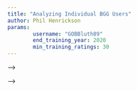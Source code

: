 ```yaml
---
title: "Analyzing Individual BGG Users"
author: Phil Henrickson
params:
        username: "GOBBluth89"
        end_training_year: 2020
        min_training_ratings: 30
---
```


<!-- ```{r load and set packages, echo=F, warning=F, message=F,  results = 'hide'} -->

<!-- knitr::opts_chunk$set(echo = F, -->
<!--                       error = F, -->
<!--                       warning=F, -->
<!--                       dev="png", -->
<!--                       fig.width = 10, -->
<!--                       fig.height = 6) -->

<!-- options(knitr.duplicate.label = "allow") -->

<!-- options(scipen=999) -->

<!-- #source -->
<!-- source(here::here("scripts/load_packages.R")) -->
<!-- source(here::here("functions/theme_phil.R")) -->
<!-- library(patchwork) -->

<!-- set_flextable_defaults(theme_fun = theme_booktabs, -->
<!--                        font.color = "black", -->
<!--   padding.bottom = 6,  -->
<!--   padding.top = 6, -->
<!--   padding.left = 6, -->
<!--   padding.right = 6, -->
<!--   background.color = "white") -->

<!-- ``` -->

<!-- ```{r connect to big query and query tables we need, warning=F, message=F, eval=T, results='hide'} -->

<!-- library(bigrquery) -->

<!-- # get project credentials -->
<!-- PROJECT_ID <- "gcp-analytics-326219" -->
<!-- BUCKET_NAME <- "test-bucket" -->

<!-- # authorize -->
<!-- bq_auth(email = "phil.henrickson@aebs.com") -->

<!-- # establish connection -->
<!-- bigquerycon<-dbConnect( -->
<!--         bigrquery::bigquery(), -->
<!--         project = PROJECT_ID, -->
<!--         dataset = "bgg" -->
<!-- ) -->

<!-- # query table of game info to most recent load -->
<!-- active_games<-DBI::dbGetQuery(bigquerycon,  -->
<!--                               'SELECT * FROM bgg.api_game_info -->
<!--                               where timestamp = (SELECT MAX(timestamp) as most_recent FROM bgg.api_game_info)') %>% -->
<!--         select(-starts_with("rank")) %>% -->
<!--         mutate(numweights = as.numeric(numweights)) %>% -->
<!--         mutate_at(c("averageweight", -->
<!--                     "playingtime", -->
<!--                     "minplaytime", -->
<!--                     "maxplaytime", -->
<!--                     "yearpublished"), -->
<!--                   ~ case_when(. == 0 ~ NA_real_, -->
<!--                               TRUE ~ .)) -->

<!-- # ugh, made a mistake in the schema... -->

<!-- # create caption for plots -->
<!-- my_caption = list(labs(caption = paste(paste("Data from boardgamegeek.com as of", max(as.Date(active_games$timestamp))), -->
<!--                         paste("Data and analysis at github.com/phenrickson/bgg"), sep="\n"))) -->


<!-- # long table with game type variables -->
<!-- game_types= DBI::dbGetQuery(bigquerycon,  -->
<!--                               'SELECT * FROM bgg.api_game_categories') -->

<!-- ``` -->

<!-- ```{r functions} -->

<!-- # source -->
<!-- source(here::here("functions/tidy_name_func.R")) -->
<!-- source(here::here("functions/get_bgg_data_from_github.R")) -->

<!-- # get user collection -->
<!-- get_user_collection = function(username) { -->

<!--         # load bgg analytics -->
<!--         library(bggAnalytics) -->

<!--         # load function for grabbing collections -->
<!--         source(here::here("functions/get_collection.R")) -->

<!--         # load collection -->
<!--         get_collection(username) %>% -->
<!--                         as_tibble() -->

<!-- } -->

<!-- # function for adding color to flextables -->
<!-- col_func<- function(x) { -->

<!--   breaks<-seq(0, 1, .01) -->

<!-- #  breaks = weight_deciles -->
<!--   colorRamp=colorRampPalette(c("white", "deepskyblue1")) -->
<!--   col_palette <- colorRamp(length(breaks)) -->
<!--   mycut <- cut(x,  -->
<!--     breaks = breaks, -->
<!--     include.lowest = TRUE,  -->
<!--     right=T, -->
<!--     label = FALSE) -->
<!--   col_palette[mycut] -->

<!-- } -->

<!-- ``` -->

<!-- ```{r tidy the damn username} -->

<!-- tidy_username =  gsub("\\%20", "", params$username) -->
<!-- tidy_username = case_when(tidy_username == 'mrbananagrabber' ~ 'Phil',  -->
<!--                           TRUE ~ tidy_username) -->
<!-- username = tidy_username -->

<!-- ``` -->


<!-- # What is this? {-} -->

<!-- This notebook contains a set of analyses for analyzing **`r tidy_username`'s** boardgamegeek collection. The bulk of the analysis is focused on building a user-specific predictive model to predict the games that the specified user is likely to own. This enables us to ask questions like, based on the games the user currently owns, what games are a good fit for their collection? What upcoming games are they likely to purchase? -->

<!-- ```{r load previously stored data and create games model, warning=F, mesage=F, echo=F} -->

<!-- # laod in categorical feature selection we've made use of previously -->
<!-- categorical_features_selected = readr::read_rds(here::here("data", -->
<!--                                                             "categorical_features_selected.Rdata")) -->

<!-- # select in full game types set -->
<!-- game_types_selected = game_types %>% -->
<!--         left_join(., categorical_features_selected %>% -->
<!--                           select(type, id, value, tidied, selected), -->
<!--                   by = c("type", "id", "value")) %>% -->
<!--         filter(selected == 'yes') -->

<!-- # pivot and spread these out -->
<!-- game_types_pivoted =game_types_selected %>% -->
<!--         select(game_id, type, value) %>% -->
<!--         mutate(type_abbrev = substr(type, 1, 3)) %>% -->
<!--         mutate(value = tolower(gsub("[[:space:]]", "_", gsub("\\s+", " ", gsub("[[:punct:]]","", value))))) %>% -->
<!--         mutate(type = paste(type, value, sep="_")) %>% -->
<!--         mutate(has_type = 1) %>% -->
<!--         select(-value) %>% -->
<!--         pivot_wider(names_from = c("type"), -->
<!--                             values_from = c("has_type"), -->
<!--                             id_cols = c("game_id"), -->
<!--                             names_sep = "_", -->
<!--                             values_fn = min, -->
<!--                             values_fill = 0) -->

<!-- # now join -->
<!-- games_model = active_games %>% -->
<!--         left_join(., -->
<!--                   game_types_pivoted, -->
<!--                   by = "game_id") %>% -->
<!--         rename(numowned = owned)  -->

<!-- rm(game_types_pivoted, -->
<!--    game_types_selected) -->

<!-- # get most recent date -->
<!-- most_recent_date = as.Date(games_model$timestamp[1]) -->

<!-- my_caption = list(labs(caption = paste(paste("Data from boardgamegeek.com as of", max(as.Date(active_games$timestamp))), -->
<!--                         paste("Data and analysis at https://phenrickson.github.io/data-analysis-paralysis/boardgames.html"), sep="\n"))) -->

<!-- # bgg_today  -->
<!-- bgg_today = get_bgg_data_from_github(Sys.Date()) -->

<!-- ``` -->

<!-- ```{r get user collection from bgg, warning=F, message=F, results = 'hide'} -->

<!-- # run function and get user collection -->
<!-- suppressWarnings({ -->
<!-- suppressMessages({ -->
<!--         user_collection = get_user_collection(params$username) -->
<!-- }) -->
<!-- }) -->

<!-- # username -->
<!-- user_collection = user_collection %>% -->
<!--         mutate(username = tidy_username) -->

<!-- ``` -->


<!-- ```{r join up collection and model data}  -->

<!-- # deal with usernames with spaces, bleah -->
<!-- games_and_collection_data = games_model %>% -->
<!--         left_join(.,  -->
<!--                   user_collection%>% -->
<!--                           mutate(owned = case_when(own == 1 | prevowned == 1 ~ 'yes', -->
<!--                                                    TRUE ~ 'no')) %>% -->
<!--                           mutate(rated = case_when(!is.na(rating) ~ 'yes', -->
<!--                                                   TRUE ~ 'no')) %>% -->
<!--                           mutate(own = case_when(own == 1 ~ 'yes', -->
<!--                                                  TRUE ~ 'no')) %>% -->
<!--                           select(game_id, own, owned, rating, rated), -->
<!--                   by = c("game_id")) %>% -->
<!--         mutate_at(vars(own, -->
<!--                        owned, -->
<!--                        rated), -->
<!--                   ~ replace_na(., 'no')) %>% -->
<!--         mutate(username = username) %>% -->
<!--         filter(game_id %in% bgg_today$game_id | game_id %in% user_collection$game_id) -->

<!-- ``` -->

<!-- ```{r set up training validation test split, warning=F, message=F} -->

<!-- # training set -->
<!-- games_train = games_and_collection_data %>% -->
<!--         filter(yearpublished < params$end_training_year) %>% -->
<!--         filter(usersrated > params$min_training_ratings) -->

<!-- # validation set -->
<!-- games_validation = games_and_collection_data %>% -->
<!--         filter(yearpublished == params$end_training_year) -->

<!-- # test -->
<!-- games_test= games_and_collection_data %>% -->
<!--         filter(yearpublished > params$end_training_year) -->

<!-- # make an initial split based on previously defined splits -->
<!-- validation_split = make_splits(list(analysis = seq(nrow(games_train)), -->
<!--                                  assessment = nrow(games_train) + seq(nrow(games_validation))), -->
<!--                                bind_rows(games_train, -->
<!--                                          games_validation)) -->

<!-- # make a second split for the training, validation, and test -->
<!-- test_split = make_splits( -->
<!--         list(analysis =  -->
<!--                      seq(nrow(games_train) + nrow(games_validation)), -->
<!--              assessment =  -->
<!--                      nrow(games_train) + nrow(games_validation) + seq(nrow(games_test))), -->
<!--         bind_rows(games_train, -->
<!--                   games_validation, -->
<!--                   games_test)) -->

<!-- ``` -->


<!-- ```{r create base user recipe}  -->

<!-- user_recipe = recipe(games_train) %>% -->
<!--         update_role(all_numeric(), -->
<!--                     new_role = "predictor") %>% -->
<!--         step_mutate_at(c("averageweight"), -->
<!--                          fn = ~ na_if(., 0)) %>% # set to skip as this will be an outcome -->
<!--         step_mutate_at(c("yearpublished", -->
<!--                          "playingtime"), -->
<!--                        fn = ~ na_if(., 0)) %>% # these variables come through as 0 if they are missing -->
<!--         update_role(one_of("timestamp", -->
<!--                            "own", -->
<!--                            "owned", -->
<!--                            "rated", -->
<!--                            "rating", -->
<!--                            "game_id", -->
<!--                            "name", -->
<!--                            "numcomments", -->
<!--                            "numweights", -->
<!--                            "numowned", -->
<!--                            "trading", -->
<!--                            "wanting", -->
<!--                            "wishing", -->
<!--                            "timestamp", -->
<!--                            "average", -->
<!--                            "bayesaverage", -->
<!--                            "usersrated", -->
<!--                            "stddev"), -->
<!--                       new_role = "id") %>% -->
<!--         step_filter(!is.na(yearpublished)) %>% -->
<!--         step_filter(!is.na(name)) %>% -->
<!--         step_mutate(missing_minage = case_when(is.na(minage) ~ 1, -->
<!--                                                TRUE ~ 0)) %>% -->
<!--         step_mutate(missing_playtingtime = case_when(is.na(playingtime) ~ 1, -->
<!--                                                      TRUE ~ 0)) %>% -->
<!--         step_impute_median(playingtime, -->
<!--                            maxplayers, -->
<!--                            minage) %>% # medianimpute numeric predictors -->
<!--         # step_mutate(published_prior_1950 = case_when(yearpublished<1950 ~ 1, -->
<!--         #                                                TRUE ~ 0)) %>% -->
<!--         step_mutate(minplayers = case_when(minplayers < 1 ~ 1, -->
<!--                                                      minplayers > 10 ~ 10, # truncate -->
<!--                                                      TRUE ~ minplayers), -->
<!--                     maxplayers = case_when(maxplayers < 1 ~ minplayers, -->
<!--                                                      maxplayers > 20 ~ 20, -->
<!--                                                      TRUE ~ maxplayers)) %>% -->
<!--         step_rm(minplaytime, maxplaytime) %>% -->
<!--         step_mutate(time_per_player = playingtime/ maxplayers) %>% # make time per player variable -->
<!--         step_mutate_at(starts_with("category_"), -->
<!--                            fn = ~ replace_na(., 0)) %>% -->
<!--         step_mutate_at(starts_with("mechanic_"), -->
<!--                            fn = ~ replace_na(., 0)) %>% -->
<!--         step_mutate_at(starts_with("artist_"), -->
<!--                            fn = ~ replace_na(., 0)) %>% -->
<!--         step_mutate_at(starts_with("designer_"), -->
<!--                            fn = ~ replace_na(., 0)) %>% -->
<!--         step_mutate_at(starts_with("publisher_"), -->
<!--                            fn = ~ replace_na(., 0)) %>%   -->
<!--         step_mutate_at(starts_with("family_"), -->
<!--                            fn = ~ replace_na(., 0)) %>% -->
<!--         step_mutate(number_mechanics = rowSums(across(starts_with("mechanic_"))), -->
<!--                   #    number_artists = rowSums(across(starts_with("art_"))), -->
<!--                       number_categories = rowSums(across(starts_with("category_")))) %>% -->
<!--         step_zv(all_predictors()) %>% -->
<!--         step_nzv(all_predictors(), -->
<!--                    -starts_with("publisher_"), -->
<!--                    -starts_with("artist_"), -->
<!--                    -starts_with("designer_"), -->
<!--                    freq_cut = 100/1) %>%  -->
<!--         step_corr(all_predictors(), -->
<!--                   threshold = 0.9) %>% -->
<!--         step_mutate(published_prior_1900 = case_when(yearpublished < 1900 ~ 1, -->
<!--                                                      TRUE ~ 0)) %>% -->
<!--         step_mutate(published_prior_1950 = case_when(yearpublished < 1950 ~ 1, -->
<!--                                                      TRUE ~ 0)) %>% -->
<!--         step_mutate(trunc_yearpublished = case_when(yearpublished < 1950 ~ 1950, -->
<!--                                               TRUE ~ yearpublished)) %>% # truncate -->
<!--         update_role("yearpublished", -->
<!--                     new_role = "id") %>% -->
<!--         # step_mutate(cut_yearpublished= yearpublished) %>% -->
<!--         # step_cut(cut_yearpublished, -->
<!--         #                      breaks = seq(1970, 2010, 10), -->
<!--         #                      include_outside_range = T) %>% -->
<!--         step_mutate(cut_playingtime= playingtime) %>% -->
<!--         step_cut(cut_playingtime, -->
<!--                              breaks = c(15, 45, 90, 180), -->
<!--                              include_outside_range = T) %>% -->
<!--         update_role("playingtime", -->
<!--                     new_role = "id") %>% -->
<!--         step_dummy(all_nominal_predictors()) %>% -->
<!--         step_log(time_per_player, -->
<!--                    offset = 1) %>% -->
<!--         step_dummy(all_nominal_predictors()) %>% -->
<!--         step_zv(all_predictors()) %>% # remove features with no variance -->
<!--         step_nzv(all_predictors(), -->
<!--                    -starts_with("publisher_"), -->
<!--                    -starts_with("artist_"), -->
<!--                    -starts_with("designer_"), -->
<!--                    freq_cut = 100/1) %>% # apply near zero variance filter -->
<!--         step_nzv(starts_with("artist_"), -->
<!--           #       -one_of(c("artist_ian_otoole", -->
<!--            #                "artist_chris_quilliams")), # allow for some specific artists, well known in recent years -->
<!--                  freq_cut = 250/1) %>% -->
<!--         step_corr(all_predictors(), -->
<!--                   threshold = 0.9) %>% # remove highly, highly correlated features -->
<!--         step_impute_linear(averageweight,  -->
<!--                            impute_with = imp_vars( -->
<!--                                    all_numeric_predictors(), -->
<!--                                    -starts_with("publisher_"), -->
<!--                                    -starts_with("artist_"), -->
<!--                                    starts_with("designer_"), -->
<!--                                    ))  # impute using a linear model (fast) -->

<!-- ``` -->

<!-- ```{r now create outcome specific recipes} -->

<!-- # recipe for owned -->
<!-- recipe_owned = user_recipe %>% -->
<!--         update_role(owned, -->
<!--                     new_role = "outcome") -->

<!-- ``` -->

<!-- ```{r define training folds for resampling, warning=F, message=F} -->

<!-- # create folds for tuning -->
<!-- set.seed(1999) -->
<!-- train_folds_owned = vfold_cv(games_train, -->
<!--                       strata = owned, -->
<!--                       v=5) -->
<!-- ``` -->


<!-- ```{r define models and workflows, warning=F, message=F} -->

<!-- # penalized logistic regression -->
<!-- glmnet_class_mod<-  -->
<!--         logistic_reg(penalty = tune::tune(), -->
<!--                      mixture = 0.5) %>% -->
<!--         set_engine("glmnet") -->

<!-- # specify grid for tuning -->
<!-- glmnet_grid <- tibble(penalty = 10^seq(-4, -0.75,  -->
<!--                                        length.out = 20)) -->

<!-- # decision tree -->
<!-- cart_class_mod <-  -->
<!--    decision_tree(cost_complexity = tune(), min_n = tune()) %>%  -->
<!--    set_engine("rpart") %>%  -->
<!--    set_mode("classification") -->

<!-- # make grid -->
<!-- cart_grid = dt_grid <- grid_regular( -->
<!--   cost_complexity(),  -->
<!--   min_n(),  -->
<!--   levels = c(5, 7) -->
<!-- ) -->

<!-- # specify regression metrics -->
<!-- class_metrics<-metric_set(yardstick::roc_auc, -->
<!--                           yardstick::mn_log_loss) -->

<!-- # control for resamples -->
<!-- keep_pred <- control_resamples(save_pred = TRUE,  -->
<!--                                save_workflow = TRUE) -->

<!-- # control for resamples -->
<!-- control<- control_resamples(save_pred = TRUE,  -->
<!--                                save_workflow = TRUE, -->
<!--                                allow_par = T) -->

<!-- # register parallel -->
<!-- library(doParallel) -->
<!-- numcores = parallel::detectCores() -->
<!-- registerDoParallel(numcores -2) -->

<!-- ``` -->


<!-- ```{r define workflowsets} -->

<!-- # set up workflow set -->
<!-- owned_set <- -->
<!--               workflow_set( -->
<!--                 preproc = list( -->
<!--                         all = recipe_owned, -->
<!--                         full = recipe_owned %>% -->
<!--                               step_normalize(all_predictors()) -->
<!--                 ), -->
<!--                         # baseline = recipe_owned %>% -->
<!--                         #         step_select(all_outcomes(), -->
<!--                         #                     averageweight, -->
<!--                         #                     number_mechanics, -->
<!--                         #                     number_categories, -->
<!--                         #                     time_per_player, -->
<!--                         #                     starts_with("category")) %>% -->
<!--                         #         step_normalize(all_predictors())), -->
<!--                         # noartistdesigner = recipe_owned %>% -->
<!--                         #         step_rm(starts_with("artist"), -->
<!--                         #                 starts_with("designer")) %>% -->
<!--                         #         step_normalize(all_predictors()), -->
<!--                         # nopublisher = recipe_owned %>% -->
<!--                         #         step_rm(starts_with("publisher")) %>% -->
<!--                         #         step_normalize(all_predictors()), -->
<!--                         # nocategorical = recipe_owned %>% -->
<!--                         #         step_rm(starts_with("publisher"), -->
<!--                         #                 starts_with("category"), -->
<!--                         #                 starts_with("mechanic"), -->
<!--                         #                 starts_with("artist"), -->
<!--                         #                 starts_with("designer"), -->
<!--                         #                 starts_with("family")) %>% -->
<!--                         #         step_normalize(all_predictors()) -->
<!--                         # ), -->
<!--                 models = list(glmnet = glmnet_class_mod, -->
<!--                               cart = cart_class_mod), -->
<!--                 cross = T -->
<!--         ) %>% -->
<!--         filter(grepl("glmnet|all_cart", wflow_id)) %>% # only run the decision tree on the full set -->
<!--         filter(!(grepl("all_glmnet", wflow_id))) -->


<!-- # tidy up model names -->
<!-- tidy_model_func = function(x) { -->

<!--         x<-gsub("all", "", x) -->
<!--         x<-gsub("full", "", x) -->
<!--         x<-gsub("cart", "Decision Tree", x) -->
<!--         x<-gsub("glmnet", "GLM", x) -->
<!--         x<-gsub("_", "", x) -->
<!--         x -->

<!-- } -->

<!-- ``` -->


<!-- ```{r now tune the models with workflow sets, warning=F, message=F, results = 'hide'} -->

<!-- suppressMessages({ -->
<!-- set.seed(1999) -->
<!-- # train average -->
<!-- owned_tuned <-  -->
<!--         owned_set %>% -->
<!--         option_add(grid = cart_grid, id = "all_cart") %>% -->
<!--         option_add(grid = glmnet_grid, id = "full_glmnet") %>% -->
<!--  #       option_add(grid = 30, id = "baseline_glmnet") %>% -->
<!--         workflow_map("tune_grid",  -->
<!--                     # grid = 10, -->
<!--                      resamples = train_folds_owned,  -->
<!--                      control = keep_pred, -->
<!--                      metrics = class_metrics,  -->
<!--                      verbose = F) -->
<!-- }) -->

<!-- ``` -->

<!-- ```{r define last fits on validation, warning=F, message=F} -->

<!-- suppressMessages({ -->
<!-- owned_validation_last_fits = owned_tuned %>% -->
<!--         mutate(best_tune = map(result, -->
<!--                                ~ select_best(.x, metric = "roc_auc"))) %>%  -->
<!--         mutate(last_fit = map2(.x = result, -->
<!--                                .y = best_tune, -->
<!--                               ~ .x %>%  -->
<!--                                       extract_workflow(.) %>% -->
<!--                                       finalize_workflow(., .y) %>% -->
<!--                                       last_fit(validation_split,  -->
<!--                                                metrics = class_metrics))) %>% -->
<!--         select(wflow_id, best_tune, last_fit) %>% -->
<!--         unnest(last_fit) -->
<!-- }) -->

<!-- ``` -->

<!-- ```{r get predictions from resampling, warning=F, message=F} -->

<!-- owned_resamples = owned_tuned %>% -->
<!--         mutate(best_tune = map(result, -->
<!--                                ~ select_best(.x, metric = "roc_auc"))) %>%  -->
<!--         mutate(preds = map2(result, -->
<!--                             best_tune, -->
<!--                                ~ .x %>% collect_predictions(parameters = .y))) %>% -->
<!--         select(wflow_id, preds) %>% -->
<!--         unnest(preds) %>% -->
<!--         arrange(.row) %>% -->
<!--         left_join(., games_train %>% -->
<!--                           select(-owned) %>% -->
<!--                           mutate(.row = row_number()), -->
<!--                   by = c(".row")) %>% -->
<!--         select(wflow_id, .pred_yes, .row, owned, game_id, name, yearpublished) %>% -->
<!--         rename(prob = .pred_yes) %>% -->
<!--         mutate_if(is.numeric, round, 3) %>% -->
<!--         arrange(desc(prob)) %>% -->
<!--         select(wflow_id, yearpublished, game_id, name, prob, owned) -->
<!--         # bind_rows(., -->
<!--         #           rated_glmnet_tune %>% -->
<!--         #                   collect_predictions(parameters = rated_glmnet_par) %>% -->
<!--         #                   arrange(.row) %>% -->
<!--         #                   left_join(., games_train %>% -->
<!--         #                                     select(-rated) %>% -->
<!--         #                                     mutate(.row = row_number()), -->
<!--         #                             by = c(".row")) %>% -->
<!--         #                   select(.pred_yes, .row, rated, game_id, name, yearpublished) %>% -->
<!--         #                   rename(prob = .pred_yes) %>% -->
<!--         #                   mutate_if(is.numeric, round, 3) %>% -->
<!--         #                   arrange(desc(prob)) %>% -->
<!--         #                   select(yearpublished, game_id, name, prob, rated) -->
<!--         #           ) -->

<!-- registerDoSEQ() -->

<!-- ``` -->

<!-- # The Data -->

<!-- ## Collection Overview -->

<!-- We can look at a basic description of the number of games that the user owns, has rated, has previously owned, etc. -->

<!-- ```{r examine collection, warning=F, message=F} -->

<!-- # summarize -->
<!-- summarized = user_collection %>%  -->
<!--         mutate(username = username) %>% -->
<!--         left_join(., games_model, by = c("game_id")) %>% -->
<!--         mutate(rated = case_when(!is.na(rating) ~ 1, -->
<!--                                  TRUE ~ 0)) %>% -->
<!--         mutate(owned_not_rated= case_when(rated == 0 & own == 1 ~ 1, -->
<!--                                           TRUE ~ 0)) %>% -->
<!--         mutate(played = case_when(own == 1 | rated == 1 | prevowned == 1 ~ 1, -->
<!--                                   TRUE ~ 1)) %>% -->
<!--         select(username, date, game_id, name, own, rated, prevowned, owned_not_rated, wanttoplay, fortrade, played) %>% -->
<!--         group_by(username, date) %>% -->
<!--         summarize(Own = sum(own), -->
<!--                   `Rated, Owned, or Previously Owned` = sum(played), -->
<!--                   `Previously Owned` = sum(prevowned), -->
<!--                   Rated = sum(rated), -->
<!--                   `For Trade` = sum(fortrade), -->
<!--                   `Want To Play`= sum(wanttoplay), -->
<!--                   `Own But Not Rated` = sum(owned_not_rated), -->
<!--                   .groups = 'drop') %>% -->
<!--         gather("variable", "value", -->
<!--                -username, -date) %>% -->
<!--         mutate(shame = case_when(variable == 'Own But Not Rated' ~ 'yes', -->
<!--                                  TRUE ~ 'no')) %>% -->
<!--         filter(variable != 'Rated, Owned, or Previously Owned') %>% -->
<!--         mutate(max = max(value)) -->

<!-- # plot -->
<!-- summarized %>% -->
<!--         ggplot(., aes(x=reorder(variable, value), -->
<!--                       label = value, -->
<!--                       fill = shame, -->
<!--                       y=value))+ -->
<!--         geom_col()+ -->
<!--         geom_text(hjust = -0.1)+ -->
<!--         theme_phil()+ -->
<!--         coord_flip(ylim = c(0, summarized$max[1]*1.05))+ -->
<!--         ylab("Number of Games")+ -->
<!--         xlab("")+ -->
<!--         ggtitle(paste(username, "'s Collection on BGG", sep=""), -->
<!--                 subtitle = str_wrap('Games owned but not rated may potentially be a shelf of shame. In this event, these games are highlighted in red in order to potentially make the user feel bad about themselves.',100))+ -->
<!--         my_caption+ -->
<!--         scale_fill_manual(values = c("grey60", "firebrick3"))+ -->
<!--         guides(fill = "none") -->


<!-- ``` -->

<!-- ## Collection by Year Published -->

<!-- What years has the user owned/rated games from? While we can't see when a user added or removed a game from their collection, we can look at their collection by the years in which their games were published. -->

<!-- ```{r ownership by year, warning=F, message=F} -->

<!-- years = seq(1950, year(Sys.Date())+1, 1) %>% -->
<!--         as_tibble() %>% -->
<!--         mutate(username = username) %>% -->
<!--         rename(yearpublished = value) -->

<!-- collection_over_time = years %>% -->
<!--         left_join(.,  -->
<!--                 user_collection %>% -->
<!--                         left_join(., games_model, -->
<!--                                   by = c("game_id")) %>% -->
<!--                 group_by(username, yearpublished) %>% -->
<!--                 mutate(rated = case_when(!is.na(rating) ~ 1, -->
<!--                                          TRUE ~ 0)) %>% -->
<!--                 mutate(owned_not_rated= case_when(rated == 0 & own == 1 ~ 1, -->
<!--                                                   TRUE ~ 0)) %>% -->
<!--                 mutate(played = case_when(own == 1 | rated == 1 | prevowned == 1 ~ 1, -->
<!--                                           TRUE ~ 1)) %>% -->
<!--                 select(username, yearpublished, game_id, name, own, rated, prevowned, owned_not_rated, wanttoplay, fortrade, played) %>% -->
<!--                 group_by(username, yearpublished) %>% -->
<!--                 summarize(Own = sum(own), -->
<!--                           `Rated, Owned, or Previously Owned` = sum(played), -->
<!--                           `Previously Owned` = sum(prevowned), -->
<!--                           Rated = sum(rated), -->
<!--                           `For Trade` = sum(fortrade), -->
<!--                           `Want To Play`= sum(wanttoplay), -->
<!--                           `Own But Not Rated` = sum(owned_not_rated), -->
<!--                           .groups = 'drop'), -->
<!--                 by = c("username", "yearpublished")) -->


<!-- collection_over_time %>% -->
<!--         melt(id.vars = c("username", "yearpublished")) %>% -->
<!--         mutate(value = replace_na(value, 0)) %>% -->
<!--         filter(variable == 'Own' | variable == 'Rated') %>% -->
<!--         filter(yearpublished >= 1980) %>% -->
<!--         arrange(variable, yearpublished) %>% -->
<!--         group_by(variable) %>% -->
<!--         mutate(diff = value - dplyr::lag(value, 1)) %>% -->
<!--         mutate(max_diff = max(diff, na.rm=T)) %>% -->
<!--         mutate(largest_own_increase = case_when(variable == 'Own' & diff == max_diff ~ yearpublished)) %>% -->
<!--   #      mutate(largest_ratings_increase = case_when(variable == 'Rated' & diff == max_diff ~ yearpublished)) %>% -->
<!--         ungroup() %>% -->
<!--         mutate(max = max(value, na.rm=T)) %>% -->
<!--         ggplot(., aes(x=yearpublished, -->
<!--                       color = variable, -->
<!--                      y = value))+ -->
<!--         geom_vline(aes(xintercept = largest_own_increase), -->
<!--                    lwd = 1.03, -->
<!--                    col = 'black', -->
<!--                    alpha = 0.4)+ -->
<!--         # geom_vline(aes(xintercept = largest_ratings_increase), -->
<!--         #            lwd = 1.03, -->
<!--         #            col = 'orange', -->
<!--         #            alpha = 0.4)+ -->
<!--         geom_line(lwd=1.02)+ -->
<!--         # geom_col()+ -->
<!--         # facet_wrap(variable ~., -->
<!--         #            ncol = 1)+ -->
<!--        # scale_fill_colorblind()+ -->
<!--         scale_color_colorblind()+ -->
<!--         theme_phil()+ -->
<!--         guides(fill = "none")+ -->
<!--         xlab("Year Published")+ -->
<!--         ylab("Number of Games")+ -->
<!--         ggtitle(paste(username, "'s Collection by Year Published", sep = ""), -->
<!--                 subtitle = str_wrap("Vertical bars indicate when user had largest increase in number of games owned.",100))+ -->
<!--         my_caption -->

<!-- ``` -->

<!-- ## What types of games does `r username` own? -->

<!-- We can look at the most frequent types of categories, mechanics, designers, and artists that appear in a user's collection. -->

<!-- ```{r game types, warning=F, message=F, fig.height=8, fig.width=10} -->

<!-- game_types %>% -->
<!--         filter(game_id %in% user_collection$game_id) %>% -->
<!--         filter(type %in% c("artist", -->
<!--                            "category", -->
<!--                            "designer", -->
<!--                            "mechanic")) %>% -->
<!--         mutate(username = username) %>% -->
<!--         group_by(username, type, value) %>% -->
<!--         summarize(n = n_distinct(game_id, na.rm=T), -->
<!--                   .groups = 'drop') %>% -->
<!--         group_by(type) %>% -->
<!--         slice_max(order_by = n,  -->
<!--                   with_ties =F, -->
<!--                   n = 25) %>% -->
<!--         mutate(value = tidy_name_func(value)) %>% -->
<!--         # mutate(group = factor(group, -->
<!--         #                       levels = c("category", -->
<!--         #                                  "mechanic", -->
<!--         #                                  "designer", -->
<!--         #                                  "artist"))) %>% -->
<!--         ggplot(., aes(x = reorder_within(value, n, within = type), -->
<!--                       fill = type, -->
<!--                       y = n))+ -->
<!--         geom_col()+ -->
<!--         facet_wrap(type ~., -->
<!--                    ncol = 2, -->
<!--                    scales="free")+ -->
<!--         scale_x_reordered()+ -->
<!--         coord_flip()+ -->
<!--         theme_phil()+ -->
<!--         xlab("")+ -->
<!--         ylab("Number of Games")+ -->
<!--         guides(fill = "none") + -->
<!--         ggtitle(paste("Top Categories, Mechanics, Designers, and Artists for ", username, sep = ""), -->
<!--                 subtitle = str_wrap("Filtering to top 25 most frequent features for games owned by user",90))+ -->
<!--         scale_fill_brewer(palette  = "Dark2") -->


<!-- ``` -->

<!-- # Modeling **`r tidy_username`'s** Collection -->

<!-- We'll examine predictive models trained on a user's collection for games published through `r params$end_training_year`. How many games has the user owned/rated/played in the training set (games prior to `r params$end_training_year`)? -->

<!-- ```{r get to know collection, echo=F, warning=F, message=F} -->

<!-- bind_rows(games_train %>% -->
<!--                   mutate(dataset = "training", -->
<!--                          period = paste("published before",  params$end_training_year)), -->
<!--           games_validation %>% -->
<!--                   mutate(dataset = "validation", -->
<!--                          period = paste("published", params$end_training_year)), -->
<!--           games_test %>% -->
<!--                   mutate(dataset = "test", -->
<!--                          period = paste("published after", params$end_training_year) -->
<!--                          )) %>% -->
<!--         mutate(username = tidy_username) %>% -->
<!--         group_by(username, dataset, period) %>% -->
<!--         mutate(owned = case_when(owned == 'yes' ~ 1, -->
<!--                                  TRUE ~ 0), -->
<!--                rated = case_when(rated == 'yes' ~ 1, -->
<!--                                  TRUE ~ 0)) %>% -->
<!--         summarize(games_owned = sum(owned), -->
<!--                   games_rated = sum(rated), -->
<!--                   .groups = 'drop') %>% -->
<!--         mutate(dataset = factor(dataset, levels = c("training", -->
<!--                                                     "validation",  -->
<!--                                                     "test"))) %>% -->
<!--         arrange(dataset) %>% -->
<!--         flextable() %>% -->
<!--         flextable::autofit() -->

<!-- ``` -->

<!-- <!-- There are two main (binary) outcomes we will be modeling for the user.  --> -->

<!-- <!-- The first, **owned** refers to whether the user currently owns or has previously owned a game in their collection. The second, **rated** refers to whether the user has rated the game. We will train predictive models to learn the probability that the user will own or play individual games based on their features.  --> -->

<!-- The main outcome we will be modeling for the user is **owned**, which refers to whether the user currently owns or has a previously owned a game in their collection. Our goal is to train a predictive model to learn the probability that a user will add a game to their collection based on its observable features. This amounts to looking at historical data and looking to find patterns that exist between features of games and games present in the user's collection. -->

<!-- ## Decision Tree for `r tidy_username` -->

<!-- One of the models we trained was a decision tree, which looks for decision rules that can be used to separate games the user owns from games they don't. The resulting model produces a decision corresponding to yes or no statements: to explain why the model predicts the user to own game, we start at the top of the tree and follow the rules that were learned from the training data.  -->

<!-- Note: the tree below has been further pruned to make it easier to visualize. -->

<!-- ```{r plot decision tree, echo=F, warning=F, message=F, fig.height=8, fig.width=10} -->

<!-- library(rpart.plot) -->

<!-- foo = owned_validation_last_fits %>% -->
<!--         filter(wflow_id == 'all_cart') %>% -->
<!--         mutate(fit = map(.workflow, -->
<!--                          ~ .x %>% -->
<!--                                  extract_fit_parsnip() %$% -->
<!--                                  fit)) %>% -->
<!--         pluck("fit", 1) -->

<!-- if (nrow(foo$frame) > 40) {tree = rpart::prune(foo, cp=.003)} else {tree = foo} -->


<!-- # tidy up the text -->
<!-- tree$frame = tree$frame %>% -->
<!--         mutate(var = gsub("Leaf", "leaf", tidy_name_func(tree$frame$var))) -->

<!-- # plot -->
<!-- rpart.plot(tree,  -->
<!--                    type = 2, -->
<!--                    clip.right.labs = FALSE,  -->
<!--                    branch = .4,  -->
<!--            roundint=T, -->
<!--            box.palette = "Grays", -->
<!--            branch.col = "grey60", -->
<!--            main = paste("Predicting ", tidy_username, "'s Collection", sep=""), -->
<!--            extra = "auto", -->
<!--            digits = -3) -->
<!--       #     under = TRUE) -->

<!-- ``` -->

<!-- Decision trees are highly interpretible models that are easy to train and can identify important interactions and nonlinearities present in the data. Individual trees have the drawback of being less predictive than other common models, but it can be useful to look at them to gain some understanding of key predictors and relationships found in the training data. -->

<!-- ## Coefficients for `r tidy_username` -->

<!-- We can examine coefficients from another model we trained, which is a logistic regression with elastic net regularization (which I will refer to as a penalized logistic regression). Positive values indicate that a feature increases a user's probability of owning/rating a game, while negative values indicate a feature decreases the probability. To be precise, the coefficients indicate the effect of a particular feature on the log-odds of a user owning a game. -->

<!-- ```{r plot coefficients, echo=F, warning=F, message=F, fig.height=8, fig.width=10} -->

<!-- owned_glmnet_train_fit = owned_validation_last_fits %>% -->
<!--         filter(wflow_id == 'full_glmnet') %>%  -->
<!--         mutate(fit = map(.workflow, -->
<!--                          ~ .x %>% extract_fit_parsnip())) %>% -->
<!--         pluck("fit", 1) -->

<!-- # get coefs from model fit to trainin set -->
<!-- owned_glmnet_train_fit %>% -->
<!--         tidy() %>% -->
<!--         filter(term != '(Intercept)') %>% -->
<!--         slice_max(order_by = abs(estimate), -->
<!--                   n = 40, -->
<!--                   with_ties = F) %>% -->
<!--         filter(abs(estimate) > 0) %>% -->
<!--         arrange(desc(estimate)) %>% -->
<!--         mutate(term = tidy_name_func(term)) %>% -->
<!--         mutate(username = tidy_username) %>% -->
<!--         ggplot(., aes(x=estimate, -->
<!--                       color = estimate, -->
<!--                       y=reorder(term, estimate)))+ -->
<!--         geom_point(size=2)+ -->
<!--         theme_phil()+ -->
<!--         geom_vline(xintercept = 0, -->
<!--                    linetype = 'dashed', -->
<!--                    col = 'grey60')+ -->
<!--         theme_phil()+ -->
<!--         theme(legend.title = element_text(size = 8), # remove the vertical grid lines -->
<!--            panel.grid.major.x = element_blank() , -->
<!--            # explicitly set the horizontal lines (or they will disappear too) -->
<!--            panel.grid.major.y = element_line( size=.1, color="grey60"))+ -->
<!--         xlab("Estimated Effect on Outcome")+ -->
<!--         ylab("")+ -->
<!--         my_caption+ -->
<!--         ggtitle(paste("What predicts ", tidy_username, "'s collection?", sep=""), -->
<!--                 subtitle = str_wrap(paste("Coefficients from a penalized logistic regression for games owned by specified user. Predictors centered and scaled. Model trained on games published prior to", params$end_training_year), 120))+ -->
<!--         scale_color_gradient2(low = "red", -->
<!--                               mid = "grey60", -->
<!--                               high = "deepskyblue2", -->
<!--                               limits = c(-0.1, 0.1), -->
<!--                               oob = scales::squish)+ -->
<!--         guides(color = guide_colorbar(barwidth = 15, -->
<!--                                       barheight = 0.5, -->
<!--                                       title = "Decreases Probability                               Increases Probability", -->
<!--                                       title.position = 'top', -->
<!--                                       label = F)) -->

<!-- ``` -->

<!-- ## Visualizing Predictors -->

<!-- Why did the model identify these features? We can make density plots of the important features for predicting whether the user owned a game. Blue indicates the density for games owned by the user, while grey indicates the density for games not owned by the user.  -->

<!-- ```{r get top predictors for visualization, warning=F, message=F} -->

<!-- #  get top 16 predictors with largest absolute coefficient -->
<!-- top_predictors = owned_glmnet_train_fit %>% -->
<!--         tidy() %>% -->
<!--         mutate(abs = abs(estimate)) %>% -->
<!--         filter(term != '(Intercept)') %>% -->
<!--         slice_max(., order_by = abs, -->
<!--             n = 16, -->
<!--             with_ties = F) %>% -->
<!--         pull(term) -->

<!-- ## get just the dummy variables -->
<!-- dummy_predictors = owned_glmnet_train_fit %>% -->
<!--         tidy() %>% -->
<!--         mutate(abs = abs(estimate)) %>% -->
<!--         filter(term != '(Intercept)') %>% -->
<!--         filter(grepl('^family_|^mechanic_|^publisher_|^category_|^artist_', term)) %>% -->
<!--         slice_max(., order_by = abs, -->
<!--             n = 25, -->
<!--             with_ties = F) %>% -->
<!--         pull(term) -->

<!-- # set the levels -->
<!-- top_predictors_levels = tidy_name_func(top_predictors) -->
<!-- dummy_predictors_levels = tidy_name_func(dummy_predictors) -->

<!-- # numeric predictors -->
<!-- baked_train = owned_validation_last_fits %>% -->
<!--         filter(wflow_id == 'full_glmnet') %>%   -->
<!--         mutate(recipe = map(.workflow, -->
<!--                          ~ .x %>% extract_recipe())) %>% -->
<!--         pluck("recipe", 1) %>% -->
<!--         bake(new_data = games_train) -->

<!-- ``` -->


<!-- ```{r get top predictors, warning=F, message=F, fig.height=10, fig.width=10} -->

<!-- # make plot       -->
<!-- predictor_plot = baked_train %>% -->
<!--         rename(outcome = owned) %>% -->
<!--         select(username, -->
<!--                  outcome, -->
<!--                  game_id, -->
<!--                  name, -->
<!--                  yearpublished, -->
<!--                  all_of(top_predictors)) %>% -->
<!--         gather("variable", -->
<!--                "value", -->
<!--                -username, -outcome, -game_id, -name, -yearpublished) %>% -->
<!--         mutate(variable = factor(tidy_name_func(variable), -->
<!--                            levels = top_predictors_levels)) %>% -->
<!--          ggplot(., aes(x=value, -->
<!--                 fill= outcome, -->
<!--                 color = outcome, -->
<!--                 y=outcome))+ -->
<!--          geom_density_ridges(alpha=0.6)+ -->
<!--          facet_wrap(variable~., -->
<!--              scales="free")+ -->
<!--          theme_phil()+ -->
<!--          scale_fill_manual(values = c("grey60",  -->
<!--                                "deepskyblue1"))+ -->
<!--          scale_color_manual(values = c("grey60",  -->
<!--                                "deepskyblue1"))+ -->
<!--          guides(fill = "none", -->
<!--          color = "none")+ -->
<!--          ylab("User Owns Game?")+ -->
<!--          xlab("")+ -->
<!--          labs(title = "What Explains a User's Collection?", -->
<!--                              subtitle = str_wrap(paste("Plotting density of games owned by user by top predictors from model. Data from all games published before", params$end_training_year), 90))+ -->
<!--          theme(panel.grid.major=element_blank(), -->
<!--          panel.grid.minor = element_blank())+ -->
<!--          my_caption -->
<!-- #  mutate(variable = rename_func(variable)) %>% -->


<!-- suppressWarnings({ -->
<!-- suppressMessages({ -->
<!--  print(predictor_plot) -->
<!-- }) -->
<!-- }) -->

<!-- ``` -->

<!-- Binary predictors can be difficult to see with this visualization, so we can also directly examine the percentage of games in a user's collection with a predictor vs the percentage of all games with that predictor. -->

<!-- ```{r dummy predictors, warning=F, message=F} -->

<!-- #  , though this can also be difficult to see visually with low percentages. -->
<!-- diff_func <- function(x) { -->

<!--   breaks<-seq(-0.4, 0.4, .01) -->

<!-- #  breaks = weight_deciles -->
<!--   colorRamp=colorRampPalette(c("red", "white", "deepskyblue1")) -->
<!--   col_palette <- colorRamp(length(breaks)) -->
<!--   mycut <- cut(x,  -->
<!--     breaks = breaks, -->
<!--     include.lowest = TRUE,  -->
<!--     right=T, -->
<!--     label = FALSE) -->
<!--   col_palette[mycut] -->
<!-- } -->

<!-- ratio_func <- function(x) { -->

<!--   breaks<-seq(1, 40, .1) -->

<!-- #  breaks = weight_deciles -->
<!--   colorRamp=colorRampPalette(c("white", "deepskyblue1")) -->
<!--   col_palette <- colorRamp(length(breaks)) -->
<!--   mycut <- cut(x,  -->
<!--     breaks = breaks, -->
<!--     include.lowest = TRUE,  -->
<!--     right=T, -->
<!--     label = FALSE) -->
<!--   col_palette[mycut] -->
<!-- } -->

<!-- ratio_func2 <- function(x) { -->

<!--   breaks<-c(seq(0, .99, length=10), -->
<!--             seq(1, 40, length = 10)) -->

<!-- #  breaks = weight_deciles -->
<!--   colorRamp=colorRampPalette(c("red", "white", "deepskyblue1")) -->
<!--   col_palette <- colorRamp(length(breaks)) -->
<!--   mycut <- cut(x,  -->
<!--     breaks = breaks, -->
<!--     include.lowest = TRUE,  -->
<!--     right=T, -->
<!--     label = FALSE) -->
<!--   col_palette[mycut] -->
<!-- } -->

<!-- ## get just the dummy variables -->
<!-- dummy_predictors2 =  owned_glmnet_train_fit %>% -->
<!--         tidy() %>% -->
<!--         mutate(abs = abs(estimate)) %>% -->
<!--         filter(term != '(Intercept)') %>% -->
<!--         filter(grepl('^family_|^mechanic_|^publisher_|^category_|^artist_', term)) %>% -->
<!--         slice_max(., order_by = abs, -->
<!--             n = 16, -->
<!--             with_ties = F) %>% -->
<!--         filter(abs > 0) %>% -->
<!--         pull(term) -->

<!-- # set the levels -->
<!-- dummy_predictors_levels2 = tidy_name_func(dummy_predictors2) -->

<!-- # create table -->
<!-- games_train %>% -->
<!--         rename(outcome = owned) %>% -->
<!--         select(username, -->
<!--                outcome, -->
<!--                game_id, -->
<!--                name, -->
<!--                yearpublished, -->
<!--                all_of(dummy_predictors2)) %>% -->
<!--         mutate_at(vars(dummy_predictors2), -->
<!--           ~  case_when(. == 1 ~ 'yes', -->
<!--                       TRUE ~ 'no')) %>% -->
<!--         gather("variable", -->
<!--                "value", -->
<!--                -username, -outcome, -game_id, -name, -yearpublished) %>% -->
<!--         mutate(variable = factor(tidy_name_func(variable), -->
<!--                            levels = all_of(dummy_predictors_levels2))) %>% -->
<!--         group_by(username,  -->
<!--                  outcome,  -->
<!--                  variable, -->
<!--                  value) %>% -->
<!--         summarize(n_games = n_distinct(game_id), -->
<!--                   .groups = 'drop') %>% -->
<!--         rename(user_owns = outcome) %>% -->
<!--       #  filter(outcome == 'no') %>% -->
<!--         spread(value, n_games) %>% -->
<!--         arrange(variable) %>% -->
<!--         mutate(prop = yes / (yes+no)) %>% -->
<!--         select(username, user_owns, variable, prop) %>% -->
<!--         spread(user_owns, prop) %>% -->
<!--         mutate(yes = replace_na(yes, 0)) %>% -->
<!--         rename(All_Games = no, -->
<!--                User_Collection = yes, -->
<!--                Feature = variable) %>% -->
<!--         select(username, Feature, User_Collection, All_Games) %>% -->
<!--      #   mutate(Difference = In_Collection - All_Games) %>% -->
<!--         mutate(Ratio = (User_Collection / All_Games)) %>% -->
<!--         mutate(Ratio = round(Ratio, 2)) %>% -->
<!--      #          Difference_Perc = (In_Collection - All_Games) /All_Games) %>% -->
<!--         arrange(desc(Ratio)) %>% -->
<!--      #   mutate_if(is.numeric, round, 2) %>% -->
<!--         flextable() %>% -->
<!--         flextable::autofit() %>% -->
<!--         bg(., j = c("All_Games", -->
<!--                     "User_Collection"), -->
<!--            bg = col_func) %>% -->
<!--         # bg(., j = c("Difference"), -->
<!--         #    bg = diff_func)  %>% -->
<!--         bg(., j = c("Ratio"), -->
<!--            bg = ratio_func2)  %>% -->
<!--             add_header_row(values =  -->
<!--                                    c( -->
<!--                                            "", -->
<!--                                            "", -->
<!--                                            "% of Games with Feature", -->
<!--                                            "% of Games with Feature", -->
<!--                                       #     "", -->
<!--                                            "")) %>% -->
<!--     flextable::align(align = "center", part = "header") %>% -->
<!--     merge_h(part = "header") %>% -->
<!--     merge_v(part = "header") %>% -->
<!--         set_formatter( -->
<!--                 User_Collection = function(x) sprintf( "%.1f%%", x*100 ), -->
<!--                 All_Games  = function(x) sprintf( "%.1f%%", x*100 ), -->
<!--                 Difference = function(x) sprintf( "%.1f%%", x*100 ) -->
<!--            ) -->




<!-- # suppressWarnings({ -->
<!-- # suppressMessages({ -->
<!-- #  print(dummy_plot) -->
<!-- # }) -->
<!-- # }) -->

<!-- ``` -->

<!-- # Examine Model's Performance on Training Set -->

<!-- Before predicting games in upcoming years, we can examine how well the model did and what games it liked in the training set. In this case, we used resampling techniques (cross validation) to ensure that the model had not seen a game before making its predictions. -->

<!-- ## Top Games from Training Set -->

<!-- Displaying the 100 games from the training set with the highest probability of ownership, highlighting in blue games the user has owned. -->

<!-- ```{r top games from oos, echo=F, warning=F, message=F} -->

<!-- owned_resamples_table =  -->
<!-- owned_resamples %>% -->
<!--         mutate_at(vars(c("yearpublished", -->
<!--                          "game_id")), -->
<!--                   ~ as.character(.)) %>% -->
<!--         mutate(wflow_id = paste("prob", wflow_id, sep="_")) %>% -->
<!--         spread(wflow_id, prob) %>% -->
<!--         rename(Published = yearpublished, -->
<!--                ID = game_id, -->
<!--                Name = name, -->
<!--                `Pr(Owned)` = prob_full_glmnet, -->
<!--                Owned = owned) %>% -->
<!--         select(Published, ID, Name, `Pr(Owned)`, Owned)  -->

<!-- owned_resamples_table %>% -->
<!--         arrange(desc(`Pr(Owned)`)) %>% -->
<!--         mutate(Rank = row_number()) %>% -->
<!--         select(Rank, everything()) %>% -->
<!--         head(100) %>% -->
<!--         flextable() %>% -->
<!--         flextable::autofit() %>% -->
<!--         bg(., i = ~ Owned == 'yes', -->
<!--            bg = 'deepskyblue1') -->
<!-- ``` -->

<!-- ## Model Evaluation -->

<!-- This section contains a variety of visualizations and metrics for assessing the performance of the model(s) during resampling. If you're not particularly interested in predictive modeling, skip down further to the predictions from the model. -->

<!-- ### Separation Plots -->

<!-- An easy way to examine the performance of classification model is to view a separation plot. We plot the predicted probabilities from the model for every game (from resampling) from lowest to highest. We then overlay a blue line for any game that the user does own. A good classifier is one that is able to *separate* the blue (games owned by the user) from the white (games not owned by the user), with most of the blue occurring at the highest probabilities (right side of the chart). -->

<!-- ```{r separation plot for training set, echo=F, warning=F, message=F, fig.height=6, fig.width=10} -->

<!-- owned_resamples %>% -->
<!--         mutate(username = tidy_username) %>% -->
<!--         arrange(prob) %>% -->
<!--         mutate(rank = row_number()) %>% -->
<!--         mutate(wflow_id = tidy_model_func(wflow_id)) %>% -->
<!--         ggplot(., aes(x=rank, -->
<!--                       y=prob))+ -->
<!--         geom_vline(data = owned_resamples %>% -->
<!--                            mutate(wflow_id = tidy_model_func(wflow_id)) %>% -->
<!--                            mutate(username = tidy_username) %>% -->
<!--                            arrange(prob) %>% -->
<!--                            mutate(rank = row_number()) %>% -->
<!--                            filter(owned == 'yes'), -->
<!--                    aes(xintercept = rank), -->
<!--                   col='deepskyblue1')+ -->
<!--         geom_point(alpha=0.75,size=0.5)+ -->
<!--         facet_wrap(wflow_id~., -->
<!--                    ncol =1)+ -->
<!--         theme_phil()+ -->
<!--         xlab("Game Rank (Lowest to Highest)")+ -->
<!--         ylab("Pr(Owned)")+ -->
<!--         labs(title = paste("How well did the models do?"), -->
<!--              subtitle = str_wrap("Displaying cross validated probabilities for all games in the training set from least likely to most likely. Vertical blue lines indicate game was actually in the user's collection.", 125))+ -->
<!--         my_caption -->

<!-- ``` -->

<!-- ### Area Under the Curve -->

<!-- We can more formally assess how well each model did in resampling by looking at the area under the receiver operating characteristic curve. A perfect model would receive a score of 1, while a model that cannot predict the outcome will default to a score of 0.5. The extent to which something is a *good* score depends on the setting, but generally anything in the .8 to .9 range is very good while the .7 to .8 range is perfectly acceptable. -->

<!-- ```{r assess resampled predictions, echo=F, warning=F, message=F} -->

<!-- owned_tuned %>% -->
<!--         mutate(best_tune = map(result, -->
<!--                                ~ select_best(.x, metric = "roc_auc"))) %>%  -->
<!--         mutate(preds = map2(result, -->
<!--                             best_tune, -->
<!--                                ~ .x %>% collect_predictions(parameters = .y))) %>% -->
<!--         select(wflow_id, preds) %>% -->
<!--         unnest() %>% -->
<!--         group_by(wflow_id) %>% -->
<!--         roc_auc(owned, .pred_yes, event_level = "second") %>% -->
<!--         mutate_if(is.numeric, round, 2)  %>% -->
<!--         arrange(desc(.estimate)) %>% -->
<!--         mutate(wflow_id = tidy_model_func(wflow_id)) %>% -->
<!--         flextable() %>% -->
<!--         autofit() -->


<!-- owned_tuned %>% -->
<!--         mutate(best_tune = map(result, -->
<!--                                ~ select_best(.x, metric = "roc_auc"))) %>%  -->
<!--         mutate(preds = map2(result, -->
<!--                             best_tune, -->
<!--                                ~ .x %>% collect_predictions(parameters = .y))) %>% -->
<!--         select(wflow_id, preds) %>% -->
<!--         unnest() %>% -->
<!--         mutate(wflow_id = tidy_model_func(wflow_id)) %>% -->
<!--         group_by(wflow_id) %>% -->
<!--         roc_curve(owned, .pred_yes, event_level = "second") %>% -->
<!--         mutate(outcome = "owned") %>% -->
<!--         ggplot(aes(x = 1 - specificity,  -->
<!--                    group =wflow_id, -->
<!--                    color = wflow_id, -->
<!--                    y = sensitivity)) + -->
<!--         geom_line(size = 1.02) + -->
<!--         facet_wrap(outcome~.)+ -->
<!--         theme_phil()+ -->
<!--         geom_abline(lty = 2, alpha = 0.5, color = "gray50", size = 1.2)+ -->
<!--         scale_color_colorblind() -->

<!-- ``` -->

<!-- ### Lift and Gain Curve -->

<!-- Another way to think about the model performance is to view its lift, or its ability to detect the positive outcomes over that of a null model. High lift indicates the model can much more quickly find all of the positive outcomes (in this case, games owned or played by the user), while a model with no lift is no better than random guessing. A gains chart is another way to view this. -->

<!-- ```{r plot lift and gain curve, warning=F, message=F} -->

<!-- resample_lift =  -->
<!-- owned_tuned %>% -->
<!--         mutate(best_tune = map(result, -->
<!--                                ~ select_best(.x, metric = "roc_auc"))) %>%  -->
<!--         mutate(preds = map2(result, -->
<!--                             best_tune, -->
<!--                                ~ .x %>% collect_predictions(parameters = .y))) %>% -->
<!--         select(wflow_id, preds) %>% -->
<!--         unnest(preds) %>% -->
<!--         group_by(wflow_id) %>% -->
<!--        # collect_predictions(parameters = owned_glmnet_par) %>% -->
<!--         lift_curve(owned, .pred_yes, event_level = "second") %>% -->
<!--         mutate(outcome = "owned") %>% -->
<!--         mutate(wflow_id = tidy_model_func(wflow_id)) %>% -->
<!--         ggplot(., aes(x=.n, -->
<!--                       color = wflow_id, -->
<!--                       y = .lift)) + -->
<!--         geom_line()+ -->
<!--         theme_phil()+ -->
<!--         scale_color_colorblind()+        -->
<!--         ggtitle("Lift Curve")+ -->
<!--         facet_wrap(outcome ~.) -->

<!-- resample_gains =  -->
<!-- owned_tuned %>% -->
<!--         mutate(best_tune = map(result, -->
<!--                                ~ select_best(.x, metric = "roc_auc"))) %>%  -->
<!--         mutate(preds = map2(result, -->
<!--                             best_tune, -->
<!--                                ~ .x %>% collect_predictions(parameters = .y))) %>% -->
<!--         select(wflow_id, preds) %>% -->
<!--         unnest() %>% -->
<!--         group_by(wflow_id) %>% -->
<!--         mutate(wflow_id = tidy_model_func(wflow_id)) %>% -->
<!--        # collect_predictions(parameters = owned_glmnet_par) %>% -->
<!--         gain_curve(owned, .pred_yes, event_level = "second") %>% -->
<!--         mutate(outcome = "owned") %>% -->
<!--         ggplot(., aes(x=.percent_tested, -->
<!--                       color = wflow_id, -->
<!--                       y = .percent_found)) + -->
<!--         geom_line()+ -->
<!--         theme_phil()+ -->
<!--         scale_color_colorblind()+        -->
<!--         ggtitle("Gain Curve")+ -->
<!--         facet_wrap(outcome ~.) -->

<!-- resample_lift + resample_gains -->
<!-- ``` -->

<!-- ### Optimal Cutpoint and Confusion Matrix -->

<!-- While we are probably more interested in the lift provided by the models to evaluate their efficacy, we can also explore the optimal cutpoint if we wanted to define a hard threshold for identifying games a user will own vs not own.  -->

<!-- The threshold we select depends on how we much we care about false positives (games the model predicts that the user does not own) vs false negatives (games the user owns that the model does not predict). We can toggle threshold to  -->

<!-- ```{r evaluate cutpoint, warning=F, message=F} -->

<!-- thresholds <- seq(0, 1, by = 0.01) -->

<!-- eval_metrics = metric_set(yardstick::mcc, -->
<!--                           yardstick::j_index, -->
<!--                           yardstick::f_meas) -->

<!-- eval = foreach(i = 1:length(thresholds), .combine=bind_rows) %do% { -->

<!--         owned_tuned %>% -->
<!--                 mutate(best_tune = map(result, -->
<!--                                        ~ select_best(.x, metric = "roc_auc"))) %>%  -->
<!--                 mutate(preds = map2(result, -->
<!--                                     best_tune, -->
<!--                                        ~ .x %>% collect_predictions(parameters = .y))) %>% -->
<!--                 select(wflow_id, preds) %>% -->
<!--                 unnest() %>% -->
<!--                 group_by(wflow_id) %>% -->
<!--                 mutate(.pred_yes = case_when(.pred_yes > thresholds[i] ~ 'yes', -->
<!--                                              TRUE ~ 'no')) %>% -->
<!--                 mutate(.pred_yes = factor(.pred_yes, -->
<!--                                           levels = c("no", "yes"))) %>% -->
<!--                 eval_metrics(truth = owned, estimate = .pred_yes, event_level = "second") %>% -->
<!--                 mutate(.threshold = thresholds[i]) -->
<!-- } -->


<!-- # using mcc -->
<!-- selected_threshold = eval %>% -->
<!--         filter(.metric == 'mcc') %>% -->
<!--         group_by(wflow_id, .metric) %>% -->
<!--         slice_max(order_by = .estimate, n =1, with_ties = F) -->

<!-- # now get the confusion matrix given -->
<!-- foo = owned_tuned %>% -->
<!--         mutate(best_tune = map(result, -->
<!--                                ~ select_best(.x, metric = "roc_auc"))) %>%  -->
<!--         mutate(preds = map2(result, -->
<!--                             best_tune, -->
<!--                                ~ .x %>% collect_predictions(parameters = .y))) %>% -->
<!--         select(wflow_id, preds) %>% -->
<!--         unnest() %>% -->
<!--         filter(wflow_id == 'full_glmnet') %>% -->
<!--         left_join(., -->
<!--                   selected_threshold, -->
<!--                   by = "wflow_id") %>% -->
<!--         mutate(class = case_when(.pred_yes > .threshold ~ 'yes', -->
<!--                                              TRUE ~ 'no')) %>% -->
<!--         mutate(wflow_id = tidy_model_func(wflow_id)) %>% -->
<!--         group_by(wflow_id) %>% -->
<!--         conf_mat(owned, -->
<!--                  class) %>% -->
<!--         mutate(plot = map(conf_mat, -->
<!--                           ~ .x %>% autoplot(type='heatmap'))) -->

<!-- cm1 = foo %>%  -->
<!--         pluck("plot", 1) + -->
<!--         theme_phil()+ -->
<!--         theme(legend.position = 'none')+ -->
<!--         ggtitle("Balance FPs and FNs", -->
<!--                 subtitle = paste("Setting cutpoint at", selected_threshold %>%  -->
<!--                 filter(wflow_id == 'full_glmnet') %>%  -->
<!--                 pull(.threshold)))+ -->
<!--         annotate("text", -->
<!--                  x = "yes", -->
<!--                  y = "no", -->
<!--                  label = "False Negatives", -->
<!--                  vjust=2.5)+ -->
<!--         annotate("text", -->
<!--                  x = "no", -->
<!--                  y = "yes", -->
<!--                  label = "False Positives", -->
<!--                  vjust=2.5)+ -->
<!--         annotate("text", -->
<!--                  x = "yes", -->
<!--                  y = "yes", -->
<!--                  label = "True Positives", -->
<!--                  vjust=2.5)+ -->
<!--                 annotate("text", -->
<!--                  x = "no", -->
<!--                  y = "no", -->
<!--                  label = "True Negatives", -->
<!--                  vjust=2.5)+ -->
<!--                 theme(plot.title = element_text(hjust = 0.5), -->
<!--               plot.subtitle = element_text(hjust=0.5)) -->


<!-- # using mcc -->
<!-- selected_threshold = eval %>% -->
<!--         filter(.metric == 'j_index') %>% -->
<!--         group_by(wflow_id, .metric) %>% -->
<!--         slice_max(order_by = .estimate, n =1, with_ties = F) -->

<!-- # now get the confusion matrix given -->
<!-- foo = owned_tuned %>% -->
<!--         mutate(best_tune = map(result, -->
<!--                                ~ select_best(.x, metric = "roc_auc"))) %>%  -->
<!--         mutate(preds = map2(result, -->
<!--                             best_tune, -->
<!--                                ~ .x %>% collect_predictions(parameters = .y))) %>% -->
<!--         select(wflow_id, preds) %>% -->
<!--         unnest() %>% -->
<!--         filter(wflow_id == 'full_glmnet') %>% -->
<!--         left_join(., -->
<!--                   selected_threshold, -->
<!--                   by = "wflow_id") %>% -->
<!--         mutate(class = case_when(.pred_yes > .threshold ~ 'yes', -->
<!--                                              TRUE ~ 'no')) %>% -->
<!--         mutate(wflow_id = tidy_model_func(wflow_id)) %>% -->
<!--         group_by(wflow_id) %>% -->
<!--         conf_mat(owned, -->
<!--                  class) %>% -->
<!--         mutate(plot = map(conf_mat, -->
<!--                           ~ .x %>% autoplot(type='heatmap'))) -->

<!-- cm2 = foo %>%  -->
<!--         pluck("plot", 1) + -->
<!--         theme_phil()+ -->
<!--         theme(legend.position = 'none')+ -->
<!--         ggtitle("Minimize FNs", -->
<!--                 subtitle = paste("Setting cutpoint at", selected_threshold %>%  -->
<!--                 filter(wflow_id == 'full_glmnet') %>%  -->
<!--                 pull(.threshold)))+ -->
<!--         annotate("text", -->
<!--                  x = "yes", -->
<!--                  y = "no", -->
<!--                  label = "False Negatives", -->
<!--                  vjust=2.5)+ -->
<!--         annotate("text", -->
<!--                  x = "no", -->
<!--                  y = "yes", -->
<!--                  label = "False Positives", -->
<!--                  vjust=2.5)+ -->
<!--         annotate("text", -->
<!--                  x = "yes", -->
<!--                  y = "yes", -->
<!--                  label = "True Positives", -->
<!--                  vjust=2.5)+ -->
<!--                 annotate("text", -->
<!--                  x = "no", -->
<!--                  y = "no", -->
<!--                  label = "True Negatives", -->
<!--                  vjust=2.5)+ -->
<!--         theme(plot.title = element_text(hjust = 0.5), -->
<!--               plot.subtitle = element_text(hjust=0.5)) -->
<!--                 # "to minimize false negatives"), -->
<!--                 # 90)) -->

<!-- # eval %>% -->
<!-- #         ggplot(., aes(x=.threshold, -->
<!-- #                       color = wflow_id, -->
<!-- #                       y = .estimate))+ -->
<!-- #         geom_line()+ -->
<!-- #         facet_wrap(.metric ~., -->
<!-- #                    ncol = 2, -->
<!-- #                    scales="free_y")+ -->
<!-- #         theme_phil()+ -->
<!-- #         scale_color_colorblind()+ -->
<!-- #         geom_vline(data = eval %>% -->
<!-- #                            group_by(.metric) %>%  -->
<!-- #                            slice_max(order_by = .estimate, n =1, with_ties = F) %>% -->
<!-- #                            ungroup(), -->
<!-- #                    aes(xintercept = .threshold)) -->


<!-- cm1 + cm2 -->

<!-- ``` -->

<!-- ### Calibration -->

<!-- Finally, we can understand the performance of the model by examining its calibration. If the model assigns a probability of 5%, how often does the outcome actually occur? A well calibrated model is one in which the predicted probabilities reflect the probabilities we would observe in the actual data. We can assess the calibration of a model by grouping its predictions into bins and assessing how often we observe the outcome versus how often our model expects to observe the outcome. -->

<!-- A model that is well calibrated will closely follow the dashed line - its expected probabilities match that of the observed probabilities. A model that consistently underestimates the probability of the event will be over this dashed line, be a while a model that overestimates the probability will be under the dashed line. -->

<!-- ```{r assess calibration on training set, warning=F, message=F} -->

<!-- probs = owned_tuned %>% -->
<!--         mutate(best_tune = map(result, -->
<!--                                ~ select_best(.x, metric = "roc_auc"))) %>%  -->
<!--         mutate(preds = map2(result, -->
<!--                             best_tune, -->
<!--                                ~ .x %>% collect_predictions(parameters = .y))) %>% -->
<!--         select(wflow_id, preds) %>% -->
<!--         unnest()  %>% -->
<!--         filter(wflow_id == 'full_glmnet') %>% -->
<!--         select(.pred_yes) -->

<!-- cuts = c(0, 0.01, 0.02, 0.03, 0.05, 0.1, 0.15, 0.25, 0.35, 0.5, 0.75, 1) -->

<!-- custom_bins = apply(probs, 2, cut, cuts) -->

<!-- owned_tuned %>% -->
<!--         mutate(best_tune = map(result, -->
<!--                                ~ select_best(.x, metric = "roc_auc"))) %>%  -->
<!--         mutate(preds = map2(result, -->
<!--                             best_tune, -->
<!--                                ~ .x %>% collect_predictions(parameters = .y))) %>% -->
<!--         select(wflow_id, preds) %>% -->
<!--         unnest()  %>% -->
<!--         mutate(bin = cut(.pred_yes, cuts)) %>% -->
<!--    #     group_by(bin, owned) %>% count() -->
<!--      #   mutate(bin = ntile(.pred_yes, 200)) %>% -->
<!--    #     mutate(bin = plyr::round_any(.pred_yes, 0.05, floor)) %>% -->
<!--         mutate(actual = case_when(owned == 'yes' ~ 1, -->
<!--                                   TRUE ~ 0)) %>% -->
<!--         group_by(bin) %>% -->
<!--         summarize(n = n(), -->
<!--                pred_bin = mean(.pred_yes), -->
<!--                prob_bin = mean(actual), -->
<!--                se = sqrt((prob_bin * (1 - prob_bin)) / n), -->
<!--                ul = prob_bin + 1.96 * se,  -->
<!--                ll = prob_bin - 1.96 * se) %>% -->
<!--         mutate(outcome = "owned") %>% -->
<!--         ggplot(., -->
<!--                aes(x = pred_bin,  -->
<!--                    y = prob_bin, -->
<!--                    label = n, -->
<!--                    ymin = ll,  -->
<!--                    ymax = ul)) + -->
<!--         geom_text_repel(size=3)+ -->
<!--         geom_pointrange(size = 0.5, color = "black") + -->
<!--          scale_y_continuous(limits = c(0, 1), breaks = seq(0, 1, by = 0.2)) + -->
<!--          scale_x_continuous(limits = c(0, 1), breaks = seq(0, 1, by = 0.2)) + -->
<!--         geom_abline(slope = 1, -->
<!--                     intercept = 0, -->
<!--                     linetype = 'dotted')+ -->
<!--        # geom_smooth(span = 0.9)+ -->
<!--         theme_phil()+ -->
<!--         xlab("Predicted Probability")+ -->
<!--         ylab("Observed Probability")+ -->
<!--         geom_line(alpha = 0.5)+ -->
<!--         my_caption+ -->
<!--         facet_wrap(outcome~.)+ -->
<!--         ggtitle("Calibration Plot")+ -->
<!--         annotate("text", -->
<!--                  x = 0.2,  -->
<!--                  y = 0.7, -->
<!--                  label = "underestimates \n probability")+ -->
<!--         annotate("text", -->
<!--                  x = 0.85,  -->
<!--                  y = 0.4, -->
<!--                  label = "overestimates \n probability") -->

<!-- #  -->
<!-- #                prob_bin = mean(as.numeric(owned))) -->
<!-- #         spread(owned, n) %>% -->
<!-- #         mutate_at(vars(yes,no), -->
<!-- #                   replace_na, 0) %>% -->
<!-- #         mutate(prop = yes / (yes+no)) %>% -->
<!-- #         mutate(n = no + yes) %>% -->
<!-- #         group_by(bin) %>% -->
<!-- #         mutate(bin_pred = mean(.pred_yes)) -->
<!-- #         mutate(type = "train") %>% -->
<!-- #         ggplot(., aes(x=bin,  -->
<!-- #                       group = type, -->
<!-- #                       y=prop))+ -->
<!-- #         geom_point(aes(size=n))+ -->
<!-- #         geom_line(show.legend = F)+ -->
<!-- #      #   scale_color_colorblind()+ -->
<!-- #         theme_phil()+ -->
<!-- #         geom_abline(slope = 1, -->
<!-- #                     intercept = 0, -->
<!-- #                     linetype = 'dotted') -->
<!-- #         group_by -->
<!-- #          -->
<!-- #         calib -->


<!-- ``` -->

<!-- ## Most and Least Likely Games -->

<!-- What games does the model think `r tidy_username` is **most likely to own** that are **not** in their collection? -->

<!-- ```{r not in collection but likely to own, warning=F, message=F} -->

<!-- owned_resamples_table %>% -->
<!--   filter(Owned !='yes') %>% -->
<!--   slice_max(., order_by = `Pr(Owned)`, n=5, with_ties = F) %>% -->
<!--   flextable() %>% -->
<!--   flextable::autofit() -->

<!-- ``` -->

<!-- What games does the model think `r tidy_username` is **least likely to own** that **are** in their collection? -->

<!-- ```{r in collection least likely to own, warning=F, message=F} -->

<!-- owned_resamples_table %>% -->
<!--   filter(Owned == 'yes') %>% -->
<!--   slice_min(., order_by = `Pr(Owned)`, n=5, with_ties = F) %>% -->
<!--   flextable() %>% -->
<!--   flextable::autofit() %>% -->
<!--   bg(., i = ~ Owned == 'yes', -->
<!--                    bg = 'deepskyblue1') -->

<!-- ``` -->

<!-- ## Top Games by Year -->

<!-- Top 25 games most likely to be owned by the user in each year, highlighting in blue the games that the user has owned. -->

<!-- ```{r top games from oos by year, echo=F, warning=F, message=F} -->

<!-- # games played -->
<!-- games_played = games_and_collection_data %>% -->
<!--         select(yearpublished, game_id, name, owned) %>% -->
<!--         gather("variable", "value", -->
<!--                -yearpublished, -game_id, -name) %>% -->
<!--         filter(value == 'yes') %>% -->
<!--         pull(name) %>% -->
<!--         unique() -->

<!-- # create table by year -->
<!-- year_table = owned_resamples %>% -->
<!--         filter(wflow_id == 'full_glmnet') %>% -->
<!--         filter(yearpublished > (params$end_training_year-9)) %>% -->
<!--         group_by(yearpublished) %>% -->
<!--         slice_max(., order_by = prob, n=25, with_ties = F) %>% -->
<!--         mutate(username = tidy_username) %>% -->
<!--         select(username, yearpublished, name) %>% -->
<!--         pivot_wider(., id_cols = "username", -->
<!--               names_from = c("yearpublished"), -->
<!--               values_from = c("name")) %>% -->
<!--           unnest() %>% -->
<!--           select(-username) %>% -->
<!--           mutate(rank = row_number()) %>% -->
<!--           select(rank, everything()) -->

<!-- # get column names -->
<!-- year_names = names(year_table[,-1]) -->

<!-- # get col funcs -->
<!-- bg_picker <- scales::col_factor( -->
<!--     palette = "deepskyblue1", -->
<!--     na.color = "white", -->
<!--     ordered=F, -->
<!--     levels = games_played) -->

<!-- # display table with colors -->
<!-- year_table %>% -->
<!--   flextable() %>% -->
<!--   flextable::autofit() %>% -->
<!--   bg(., j = year_names, -->
<!--      bg = bg_picker) %>% -->
<!--   fontsize(size = 9, part = "all") -->


<!-- ``` -->

<!-- ## Interactive Table -->

<!-- This is an interactive table for the model's predictions for the training set (from resampling). -->

<!-- ```{r interactie table for oos preds, warning=F, messagge=F} -->

<!-- owned_resamples_table %>% -->
<!--         arrange(desc(`Pr(Owned)`)) %>% -->
<!--         mutate(Rank = row_number()) %>% -->
<!--         select(Published, ID, Name, Rank, `Pr(Owned)`, Owned) %>% -->
<!--   #mutate(yearpublished = as.numeric(yearpublished)) %>% -->
<!--         DT::datatable(rownames=F) -->

<!-- ``` -->

<!-- # Validating the Model -->

<!-- We'll validate the model by looking at its predictions for games published in `r params$end_training_year`. That is, how well did a model trained on a user's collection through `r params$end_training_year` perform in predicting games for the user in `r params$end_training_year `? -->

<!-- ## Model Assessment -->

<!-- ```{r examine performance on validation set, warning=F, message=F} -->

<!-- owned_assess_validation = owned_validation_last_fits %>% -->
<!--         select(wflow_id, .metrics) %>% -->
<!--         unnest(.metrics) %>% -->
<!--         filter(.metric == 'roc_auc') %>% -->
<!--         mutate(wflow_id = tidy_model_func(wflow_id)) %>% -->
<!--         mutate(outcome = "owned", -->
<!--                username = tidy_username, -->
<!--                dataset = "validation", -->
<!--                method = wflow_id) %>% -->
<!--         select(username, outcome, dataset, method, .metric, .estimate) %>% -->
<!--         mutate_if(is.numeric, round, 3) -->

<!-- # table -->
<!-- owned_assess_validation %>% -->
<!--         arrange(desc(.estimate)) %>% -->
<!--         flextable() %>% -->
<!--         autofit() -->

<!-- # plot roc -->
<!-- p1 = owned_validation_last_fits %>% -->
<!--         select(wflow_id, .predictions) %>% -->
<!--         unnest() %>% -->
<!--         group_by(wflow_id) %>% -->
<!--         filter(wflow_id == 'full_glmnet') %>% -->
<!--         arrange(.pred_yes) %>% -->
<!--         mutate(rank = row_number()) %>% -->
<!--         ggplot(., aes(x= rank, -->
<!--                       y = .pred_yes))+ -->
<!--         geom_point(size = 0.5)+ -->
<!--         geom_vline(data =  owned_validation_last_fits %>% -->
<!--                            select(wflow_id, .predictions) %>% -->
<!--                            unnest() %>% -->
<!--                            filter(wflow_id == 'full_glmnet') %>% -->

<!--                            group_by(wflow_id) %>% -->
<!--                            arrange(.pred_yes) %>% -->
<!--                            mutate(rank = row_number()) %>% -->
<!--                            filter(owned == 'yes'), -->
<!--                   aes(xintercept = rank), -->
<!--                  lwd = 0.5, -->
<!--                   alpha = 0.8, -->
<!--                   col = 'deepskyblue1')+ -->
<!--         theme_phil()+ -->
<!--         xlab("Game Rank (Lowest to Highest)")+ -->
<!--         ylab("Pr(Owned)")+ -->
<!--         ggtitle("Separation plot")+ -->
<!--         theme(plot.title = element_text(size = 10)) -->
<!--         # facet_wrap(wflow_id~., -->
<!--         #            ncol =1) -->


<!-- p2 = owned_validation_last_fits %>% -->
<!--         select(wflow_id, .predictions) %>% -->
<!--         unnest(.predictions) %>% -->
<!--         mutate(outcome = "owned") %>% -->
<!--                 filter(wflow_id == 'full_glmnet') %>% -->
<!--         group_by(wflow_id) %>% -->
<!--         gain_curve(owned, .pred_yes, event_level = "second") %>% -->
<!--         ggplot(., aes(x=.percent_tested, -->
<!--                     #  color = wflow_id, -->
<!--                       y = .percent_found))+ -->
<!--         geom_line()+ -->
<!--         theme_phil()+ -->
<!--         geom_abline(lty = 2, alpha = 0.5, color = "gray50", size = 1.2)+ -->
<!--         ggtitle("Gain curve")+ -->
<!--         theme(plot.title = element_text(size = 10)) -->
<!--      #   scale_color_colorblind() -->


<!-- # lift chart -->
<!-- p3 = owned_validation_last_fits %>% -->
<!--         select(wflow_id, .predictions) %>% -->
<!--         unnest(.predictions) %>% -->
<!--         mutate(outcome = "owned") %>% -->
<!--         filter(wflow_id == 'full_glmnet') %>% -->
<!--         group_by(wflow_id) %>% -->
<!--         lift_curve(owned, .pred_yes, event_level = "second") %>% -->
<!--         ggplot(., aes(x=.n, -->
<!--                   #    color = wflow_id, -->
<!--                       y = .lift))+ -->
<!--         geom_line()+ -->
<!--         theme_phil()+ -->
<!--         ggtitle("Lift curve")+ -->
<!--         theme(plot.title = element_text(size = 10)) -->
<!--       #  scale_color_colorblind() -->


<!-- patchwork = (p2 + p3) / p1 -->

<!-- patchwork + plot_annotation( -->
<!--   title = 'How well did model predict the validation set?', -->
<!--   subtitle = str_wrap(paste("Displaying a gain curve (left) and a lift curve (right) and separation plot (bottom) to illustrate the best performing model's performance in predicting games from", params$end_training_year), 120), -->
<!--   theme = theme(plot.subtitle = element_text(size =8))) -->

<!-- ``` -->

<!-- ## Top Games from Validation Set -->

<!-- Table of top 50 games from `r params$end_training_year`, highlighting games that the user owns. -->

<!-- ```{r make table of validation predictions} -->

<!-- owned_validation_probs = owned_validation_last_fits %>% -->
<!--         filter(wflow_id == 'full_glmnet') %>% -->
<!--         select(wflow_id, .predictions) %>% -->
<!--         unnest(.predictions) %>% -->
<!--         select(.pred_yes, .row, owned) %>% -->
<!--         bind_cols(., games_validation %>%  -->
<!--                           select(-owned)) %>%  -->
<!--         select(.pred_yes, owned,name, game_id, yearpublished) %>% -->
<!--         rename(prob = .pred_yes) %>% -->
<!--         arrange(desc(prob)) %>% -->
<!--         mutate_if(is.numeric, round, 3) %>% -->
<!--         mutate_at(vars(c("yearpublished", -->
<!--                          "game_id")), -->
<!--                   ~ as.character(.)) %>% -->
<!--         rename(Published = yearpublished, -->
<!--                ID = game_id, -->
<!--                Name = name, -->
<!--                `Pr(Owned)` = prob, -->
<!--                Owned = owned) %>% -->
<!--         select(Published, ID, Name, `Pr(Owned)`, Owned)  -->

<!-- owned_validation_probs %>% -->
<!--         head(50) %>% -->
<!--         flextable() %>% -->
<!--         autofit() %>% -->
<!--         bg(., i = ~ Owned == 'yes', -->
<!--                    bg = 'deepskyblue1') -->

<!-- ``` -->

<!-- # Predicting Upcoming Games -->

<!-- We can then refit our model to the training and validation set in order to predict all upcoming games for the user. -->

<!-- ```{r refit model on the trin and validation to predict the test set, warning=F, message=F} -->

<!-- owned_final_fits = owned_tuned %>% -->
<!--         filter(wflow_id == 'full_glmnet') %>% -->
<!--         mutate(best_tune = map(result, -->
<!--                                ~ select_best(.x, metric = "roc_auc"))) %>%  -->
<!--         mutate(last_fit = map2(.x = result, -->
<!--                                .y = best_tune, -->
<!--                               ~ .x %>%  -->
<!--                                       extract_workflow(.) %>% -->
<!--                                       finalize_workflow(., .y) %>% -->
<!--                                       last_fit(test_split,  -->
<!--                                                metrics = class_metrics))) %>% -->
<!--         select(wflow_id, best_tune, last_fit) %>% -->
<!--         unnest(last_fit) -->

<!-- owned_upcoming_probs = owned_final_fits %>% -->
<!--         pluck(".predictions", 1) %>% -->
<!--         bind_cols(., games_test %>% -->
<!--                           select(-owned)) %>% -->
<!--         select(.pred_yes, owned, game_id, name, yearpublished) %>% -->
<!--         rename(prob = .pred_yes) %>% -->
<!--         arrange(desc(prob)) %>% -->
<!--                 mutate_if(is.numeric, round, 3) %>% -->
<!--         mutate_at(vars(c("yearpublished", -->
<!--                          "game_id")), -->
<!--                   ~ as.character(.)) %>% -->
<!--         rename(Published = yearpublished, -->
<!--                ID = game_id, -->
<!--                Name = name, -->
<!--                `Pr(Owned)` = prob, -->
<!--                Owned = owned) %>% -->
<!--         select(Published, ID, Name, `Pr(Owned)`, Owned) -->

<!-- ``` -->

<!-- ## Top Upcoming Games -->

<!-- Examine the top 100 upcoming games, highlighting in blue ones the user already owns. -->

<!-- ```{r top games from preds, echo=F, warning=F, message=F} -->

<!-- owned_upcoming_probs %>% -->
<!--         # left_join(., user_collection %>% -->
<!--         #                   mutate(ID = as.character(game_id)) %>% -->
<!--         #                   select(ID, preordered) %>% -->
<!--         #                   mutate(preordered = case_when(preordered == 1 ~ 'yes', -->
<!--         #                                                 TRUE ~ 'no')), -->
<!--         #           by = c("ID")) %>% -->
<!--         # mutate(Preordered = replace_na(preordered, "no")) %>% -->
<!--         # select(-preordered) %>% -->
<!--         mutate_if(is.numeric, round, 3) %>% -->
<!--         mutate(Rank = row_number()) %>% -->
<!--         select(Rank, everything()) %>% -->
<!--         head(100) %>% -->
<!--         flextable() %>% -->
<!--         autofit() %>% -->
<!--         bg(., i = ~ Owned == 'yes', -->
<!--            #| Preordered == 'yes', -->
<!--                    bg = 'deepskyblue1') -->
<!--       #  set_caption(paste("Top Predicted Games for User, ", params$end_training_year+1, " and On", sep="")) -->

<!-- ``` -->

<!-- ## Interactive Table of Upcoming Games -->

<!-- ```{r interactive preds, echo=F, warning=F, message=F} -->

<!-- bind_rows(owned_upcoming_probs, -->
<!--           owned_validation_probs) %>% -->
<!--         arrange(desc(`Pr(Owned)`)) %>% -->
<!--         mutate_if(is.numeric, round, 3) %>% -->
<!--         DT::datatable() -->

<!-- ``` -->

<!-- ```{r save workflows, warning=F, message=F, results = 'hide'} -->

<!-- user_owned_workflow = owned_final_fits %>% -->
<!--         mutate(username = tidy_username) %>% -->
<!--         select(username, wflow_id, .workflow) %>% -->
<!--         mutate(outcome = 'owned') %>% -->
<!--         select(username, wflow_id, outcome, .workflow) -->
<!--    #     select(username, wflow_id, splits, .predictions, best_tune, .metrics, .workflow) -->

<!-- ``` -->

<!-- ```{r authenticate to google cloud storage, warning=F, message=F} -->

<!-- #specify bucket and json -->
<!-- Sys.setenv('GCS_AUTH_FILE' = '/Users/Phil/Documents/gcp-analytics-326219-c76fe0dc89d8.json') -->

<!-- # should auto authenticate -->
<!-- library(googleCloudStorageR) -->

<!-- # save to GCS -->
<!-- gcs_save(user_owned_workflow, -->
<!--          file = paste("bgg", "user", "owned", tidy_username, "workflow.Rds", sep="_"), -->
<!--          bucket = "phil_model_storage") -->

<!-- # gcs_list_objects(bucket = 'phil_model_storage') -->
<!-- #  -->
<!-- # gcs_load(file = paste("bgg", "user", "owned", tidy_username, "workflow.Rds", sep="_"), -->
<!-- #          bucket = 'phil_model_storage') -->

<!-- ``` -->

<!-- ```{r save locally, eval=T} -->

<!-- suppressWarnings({ -->
<!-- suppressMessages({ -->
<!-- saveRDS(user_owned_workflow, -->
<!--      file = here::here("user_workflows",  paste("bgg_user_owned", tidy_username, "workflow.Rds", sep="_"))) -->
<!-- }) -->
<!-- }) -->

<!-- ``` -->


<!-- ```{r rm objects from memory, results = 'hide', include = F} -->

<!-- rm(user_owned_workflow, -->
<!--    owned_upcoming_probs, -->
<!--    owned_validation_probs, -->
<!--    owned_final_fits, -->
<!--    owned_glmnet_train_fit, -->
<!--    owned_resamples, -->
<!--    owned_resamples_table) -->

<!-- gc() -->

<!-- ``` -->

